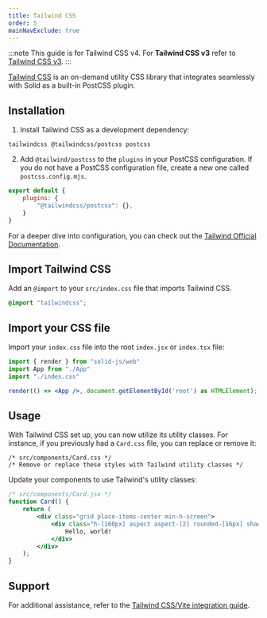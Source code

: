 ```yaml
---
title: Tailwind CSS
order: 5
mainNavExclude: true
---
```


:::note
This guide is for Tailwind CSS v4. For **Tailwind CSS v3** refer to [Tailwind CSS v3](/guides/styling-components/tailwind-v3).
:::

[Tailwind CSS](https://tailwindcss.com/) is an on-demand utility CSS library that integrates seamlessly with Solid as a built-in PostCSS plugin.

## Installation

1. Install Tailwind CSS as a development dependency:

```package-install-dev
tailwindcss @tailwindcss/postcss postcss
```

2. Add `@tailwind/postcss` to the `plugins` in your PostCSS configuration. If you do not have a PostCSS configuration file, create a new one called `postcss.config.mjs`.

```js title="postcss.config.mjs"
export default {
	plugins: {
		"@tailwindcss/postcss": {},
	}
}
```

For a deeper dive into configuration, you can check out the [Tailwind Official Documentation](https://tailwindcss.com/docs/configuration).

## Import Tailwind CSS

Add an `@import` to your `src/index.css` file that imports Tailwind CSS.

```css title="src/index.css"
@import "tailwindcss";
```


## Import your CSS file

Import your `index.css` file into the root `index.jsx` or `index.tsx` file:

```jsx
import { render } from "solid-js/web"
import App from "./App"
import "./index.css"

render(() => <App />, document.getElementById('root') as HTMLElement);
```

## Usage

With Tailwind CSS set up, you can now utilize its utility classes.
For instance, if you previously had a `Card.css` file, you can replace or remove it:

```
/* src/components/Card.css */
/* Remove or replace these styles with Tailwind utility classes */
```

Update your components to use Tailwind's utility classes:

```jsx
/* src/components/Card.jsx */
function Card() {
	return (
		<div class="grid place-items-center min-h-screen">
			<div class="h-[160px] aspect aspect-[2] rounded-[16px] shadow-[0_0_0_4px_hsl(0_0%_0%_/_15%)]">
				Hello, world!
			</div>
		</div>
	);
}
```

## Support

For additional assistance, refer to the [Tailwind CSS/Vite integration guide](https://tailwindcss.com/docs/guides/vite).
